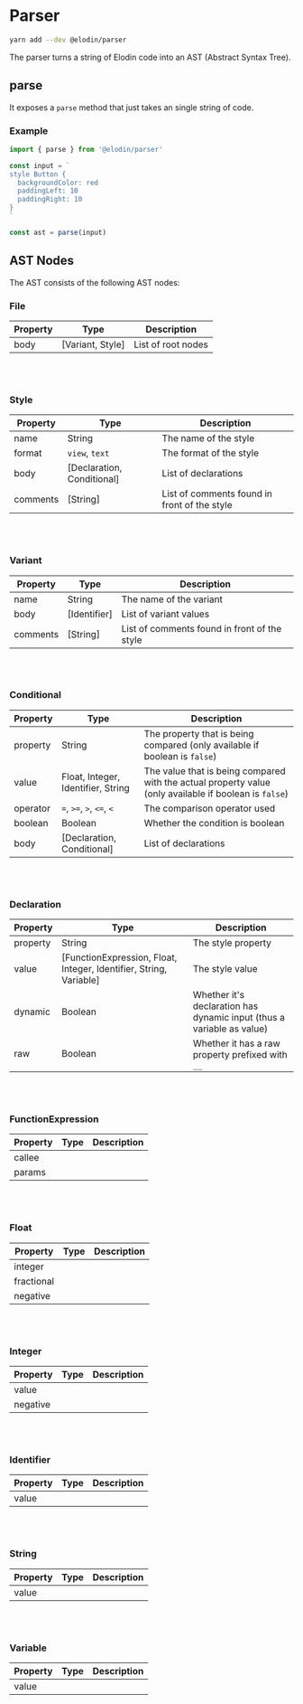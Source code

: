 

# Parser

```bash
yarn add --dev @elodin/parser
```

The parser turns a string of Elodin code into an AST (Abstract Syntax Tree).

## parse

It exposes a `parse` method that just takes an single string of code.

### Example

```javascript
import { parse } from '@elodin/parser'

const input = `
style Button {
  backgroundColor: red
  paddingLeft: 10
  paddingRight: 10
}
`

const ast = parse(input)
```

## AST Nodes

The AST consists of the following AST nodes:

### File

| Property | Type             | Description        |
| -------- | ---------------- | ------------------ |
| body     | [Variant, Style] | List of root nodes |

<br />
<br />

### Style

| Property | Type                       | Description                                  |
| -------- | -------------------------- | -------------------------------------------- |
| name     | String                     | The name of the style                        |
| format   | `view`, `text`             | The format of the style                      |
| body     | [Declaration, Conditional] | List of declarations                         |
| comments | [String]                   | List of comments found in front of the style |

<br />
<br />

### Variant

| Property | Type         | Description                                  |
| -------- | ------------ | -------------------------------------------- |
| name     | String       | The name of the variant                      |
| body     | [Identifier] | List of variant values                       |
| comments | [String]     | List of comments found in front of the style |

<br />
<br />

### Conditional

| Property | Type                               | Description                                                                                            |
| -------- | ---------------------------------- | ------------------------------------------------------------------------------------------------------ |
| property | String                             | The property that is being compared (only available if boolean is `false`)                             |
| value    | Float, Integer, Identifier, String | The value that is being compared with the actual property value (only available if boolean is `false`) |
| operator | `=`, `>=`, `>`, `<=`, `<`          | The comparison operator used                                                                           |
| boolean  | Boolean                            | Whether the condition is boolean                                                                       |
| body     | [Declaration, Conditional]         | List of declarations                                                                                   |

<br />
<br />

### Declaration

| Property | Type                                                               | Description                                                           |
| -------- | ------------------------------------------------------------------ | --------------------------------------------------------------------- |
| property | String                                                             | The style property                                                    |
| value    | [FunctionExpression, Float, Integer, Identifier, String, Variable] | The style value                                                       |
| dynamic  | Boolean                                                            | Whether it's declaration has dynamic input (thus a variable as value) |
| raw      | Boolean                                                            | Whether it has a raw property prefixed with `__`                      |

<br />
<br />

### FunctionExpression

| Property | Type | Description |
| -------- | ---- | ----------- |
| callee   |      |             |
| params   |      |             |

<br />
<br />

### Float

| Property   | Type | Description |
| ---------- | ---- | ----------- |
| integer    |      |             |
| fractional |      |             |
| negative   |      |             |

<br />
<br />

### Integer

| Property | Type | Description |
| -------- | ---- | ----------- |
| value    |      |             |
| negative |      |             |

<br />
<br />

### Identifier

| Property | Type | Description |
| -------- | ---- | ----------- |
| value    |      |             |

<br />
<br />

### String

| Property | Type | Description |
| -------- | ---- | ----------- |
| value    |      |             |

<br />
<br />

### Variable

| Property | Type | Description |
| -------- | ---- | ----------- |
| value    |      |             |
